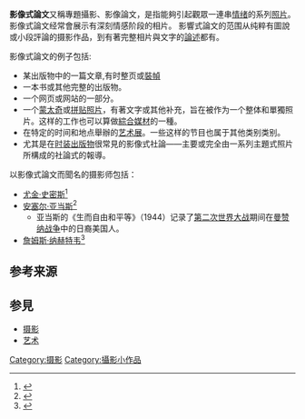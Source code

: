 '''影像式論文'''又稱專題攝影、影像論文，是指能夠引起觀眾一連串[[情绪|情绪]]的系列[[照片|照片]]。 影像式論文经常會展示有深刻情感阶段的相片。 影響式論文的范围从纯粹有圖說或小段評論的摄影作品，到有著完整相片與文字的[[随笔|論述]]都有。

影像式論文的例子包括:
* 某出版物中的一篇文章,有时整页或[[裝幀|裝幀]]
* 一本书或其他完整的出版物。
* 一个网页或网站的一部分。
* 一个[[蒙太奇|蒙太奇]]或[[拼贴照片|拼贴照片]]，有著文字或其他补充，旨在被作为一个整体和單獨照片。这样的工作也可以算做[[綜合媒材|綜合媒材]]的一種。
* 在特定的时间和地点舉辦的[[艺术展|艺术展]]。一些这样的节目也属于其他类别类别。
* 尤其是在[[时装出版物|时装出版物]]很常見的影像式社論——主要或完全由一系列主題式照片所構成的社論式的報導。
以影像式論文而聞名的摄影师包括：
* [[尤金·史密斯|尤金·史密斯]]<ref>{{cite web|accessdate=2018-06-14|title=W. Eugene Smith's Landmark Photo Essay, 'Nurse Midwife'|url=http://time.com/26789/w-eugene-smith-life-magazine-1951-photo-essay-nurse-midwife/|website=time.com|archive-date=2017-07-24|archive-url=https://web.archive.org/web/20170724112820/http://time.com/26789/w-eugene-smith-life-magazine-1951-photo-essay-nurse-midwife/|dead-url=no}}</ref>
* [[安塞尔·亚当斯|安塞尔·亚当斯]]<ref>{{cite web|accessdate=2018-06-14|title=Ansel Adams in Color - Photo Essays|url=http://content.time.com/time/photogallery/0,29307,1932762,00.html|website=time.com|archive-date=2022-02-12|archive-url=https://web.archive.org/web/20220212225034/http://content.time.com/time/photogallery/0,29307,1932762,00.html}}</ref>
** 亚当斯的《生而自由和平等》（1944）记录了[[第二次世界大战|第二次世界大战]]期间在[[en:Manzanar_War_Relocation_Center|曼赞纳战争]]中的日裔美国人。
* [[詹姆斯·纳赫特韦|詹姆斯·纳赫特韦]]<ref>{{cite web|accessdate=2018-06-14|title=Haiti: Out of the Ruins - Photo Essays|url=http://content.time.com/time/photogallery/0,29307,1957522,00.html|website=time.com|archive-date=2021-05-15|archive-url=https://web.archive.org/web/20210515172219/http://content.time.com/time/photogallery/0,29307,1957522,00.html}}</ref>

== 参考来源 ==
{{reflist}}

== 参見 ==
* [[摄影|摄影]]
* [[艺术|艺术]]
{{摄影小作品}}

[[Category:摄影|Category:摄影]]
[[Category:攝影小作品|Category:攝影小作品]]